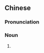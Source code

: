 ==Chinese==
{{zh-forms|type=21}}

===Pronunciation===
{{zh-pron
|m=nǚzhēnzǐ
|cat=n
}}

===Noun===
{{zh-noun}}

# {{synonym of|女貞子|lang=zh}}